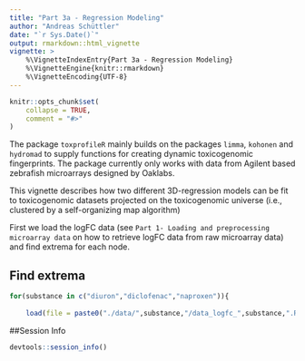 ```yaml
---
title: "Part 3a - Regression Modeling"
author: "Andreas Schüttler"
date: "`r Sys.Date()`"
output: rmarkdown::html_vignette
vignette: >
    %\VignetteIndexEntry{Part 3a - Regression Modeling}
    %\VignetteEngine{knitr::rmarkdown}
    %\VignetteEncoding{UTF-8}
---
```


```r
knitr::opts_chunk$set(
    collapse = TRUE,
    comment = "#>"
)
```

The package `toxprofileR` mainly builds on the packages `limma`, `kohonen` and `hydromad` to supply functions for creating dynamic toxicogenomic fingerprints. The package currently only works with data from Agilent based zebrafish microarrays designed by Oaklabs.

This vignette describes how two different 3D-regression models can be fit to toxicogenomic datasets projected on the toxicogenomic universe (i.e., clustered by a self-organizing map algorithm)

First we load the logFC data (see `Part 1- Loading and preprocessing microarray data` on how to retrieve logFC data from raw microarray data) and find extrema for each node.

## Find extrema

```r

for(substance in c("diuron","diclofenac","naproxen")){
    
    load(file = paste0("./data/",substance,"/data_logfc_",substance,".Rd"))


```

##Session Info
```r
devtools::session_info()
```
